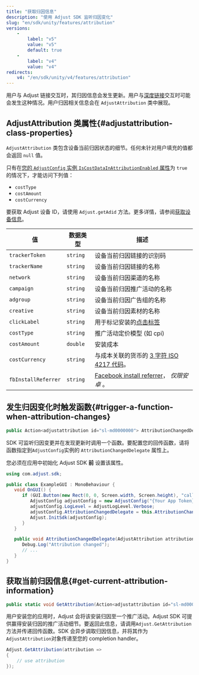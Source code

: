 ```yaml
---
title: "获取归因信息"
description: "使用 Adjust SDK 监听归因变化"
slug: "en/sdk/unity/features/attribution"
versions: 
    - 
        label: "v5"
        value: "v5"
        default: true
    - 
        label: "v4"
        value: "v4"
redirects: 
    v4: "/en/sdk/unity/v4/features/attribution"
---
```

用户与 Adjust 链接交互时，其归因信息会发生更新。用户与[深度链接](https://help.adjust.com/en/article/deep-links)交互时可能会发生这种情况。用户归因相关信息会在 `AdjustAttribution` 类中展现。

AdjustAttribution 类属性\{\#adjustattribution\-class\-properties\}
--------------------------------------------------------------------

`AdjustAttribution` 类包含设备当前归因状态的细节。任何未针对用户填充的值都会返回 `null` 值。
<callout type="note"> 

只有在[您的 `AdjustConfig` 实例 `IsCostDataInAttributionEnabled` 属性](/en/sdk/android/configuration#enable-cost-data-sending)为 `true` 的情况下，才能访问下列值：

* `costType`
* `costAmount`
* `costCurrency`

</Callout> <callout type="tip"> 

要获取 Adjust 设备 ID，请使用 `Adjust.getAdid` 方法。更多详情，请参阅[获取设备信息](/en/sdk/android/features/device-info#adjust-device-identifier)。
</Callout> 

|          值          |   数据类型   |                                                  描述                                                   |
|---------------------|----------|-------------------------------------------------------------------------------------------------------|
| `trackerToken`      | `string` | 设备当前归因链接的识别码                                                                                          |
| `trackerName`       | `string` | 设备当前归因链接的名称                                                                                           |
| `network`           | `string` | 设备当前归因渠道的名称                                                                                           |
| `campaign`          | `string` | 设备当前归因推广活动的名称                                                                                         |
| `adgroup`           | `string` | 设备当前归因广告组的名称                                                                                          |
| `creative`          | `string` | 设备当前归因素材的名称                                                                                           |
| `clickLabel`        | `string` | 用于标记安装的[点击标签](https://help.adjust.com/en/article/user-rewards)                                        |
| `costType`          | `string` | 推广活动定价模型 \(如 cpi\)                                                                                  |
| `costAmount`        | `double` | 安装成本                                                                                                  |
| `costCurrency`      | `string` | 与成本关联的货币的 [3 字符 ISO 4217 代码](https://www.iban.com/currency-codes)。                                    |
| `fbInstallReferrer` | `string` | [Facebook install referrer](https://developers.facebook.com/docs/app-ads/install-referrer/)， *仅限安卓* 。 |

发生归因变化时触发函数\{\#trigger\-a\-function\-when\-attribution\-changes\}
-------------------------------------------------------------------------

<codeblock title="属性声明"> 

```cs
public Action<adjustattribution id="sl-md0000000"> AttributionChangedDelegate { get; set; }
```

</CodeBlock> 

SDK 可监听归因变更并在发现更新时调用一个函数。要配置您的回传函数，请将函数指定到`AdjustConfig`实例的 `AttributionChangedDelegate` 属性上。
<callout type="important"> 

您必须在应用中初始化 Adjust SDK **前** 设置该属性。
</Callout> <codeblock highlight="{range: 8}, {range: 13-16}"> 

```cs
using com.adjust.sdk;

public class ExampleGUI : MonoBehaviour {
   void OnGUI() {
      if (GUI.Button(new Rect(0, 0, Screen.width, Screen.height), "callback")) {
         AdjustConfig adjustConfig = new AdjustConfig("{Your App Token}", AdjustEnvironmentSandbox);
         adjustConfig.LogLevel = AdjustLogLevel.Verbose;
         adjustConfig.AttributionChangedDelegate = this.AttributionChangedDelegate;
         Adjust.InitSdk(adjustConfig);
      }
   }

   public void AttributionChangedDelegate(AdjustAttribution attribution) {
      Debug.Log("Attribution changed");
      // ...
   }
}
```

</CodeBlock> 

获取当前归因信息\{\#get\-current\-attribution\-information\}
----------------------------------------------------------

<codeblock title="方法签名"> 

```cs
public static void GetAttribution(Action<adjustattribution id="sl-md0000000"> callback)
```

</CodeBlock> 

用户安装您的应用时，Adjust 会将该安装归因至一个推广活动。Adjust SDK 可提供赢得安装归因的推广活动细节。要返回此信息，请调用`Adjust.GetAttribution`方法并传递回传函数。SDK 会异步调取归因信息，并将其作为`AdjustAttribution`对象传递至您的 completion handler。

```cs
Adjust.GetAttribution(attribution =>
{
    // use attribution
});
```

